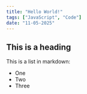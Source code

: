 ---
title: "Hello World!"
tags: ["JavaScript", "Code"]
date: "11-05-2025"
---

## This is a heading

This is a list in markdown:

- One
- Two
- Three
